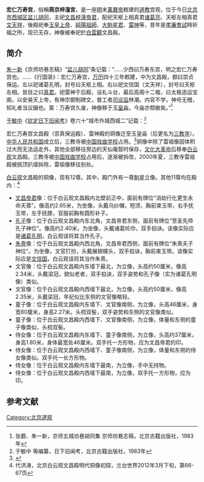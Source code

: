 '''宏仁万寿宫'''，俗稱'''燕京梓潼宮'''，是一座[[明|明]]末[[萬曆帝|萬曆帝]]敕建的[[道教|道教]]宫观，位于今日[[北京市|北京市]][[西城区|西城区]][[盆儿胡同|盆儿胡同]]，主祀[[文昌梓潼帝君|文昌梓潼帝君]]，配祀天枢上相真君[[诸葛亮|诸葛亮]]、天枢左相真君[[文天祥|文天祥]]，後殿祀奉[[玉皇上帝|玉皇上帝]]、[[純陽祖師|純陽祖師]]、[[大魁星君|大魁星君]]、[[雷神|雷神]]等，昔年是[[孝廉|孝廉]][[會試|會試]]時祈福之所，现已无存，神像被奉祀於[[白雲觀|白雲觀]]文昌殿。

==简介==
[[朱一新|朱一新]]《京师坊巷志稿》“[[盆儿胡同|盆儿胡同]]”条记载：“……少西曰万寿东宫，明之宏仁万寿宫也。……《行国录》：宏仁万寿宫，[[万历|万历]]四十三年敕建，中为文昌殿，额曰崇贞保运。左以祀诸葛孔明，封号曰天枢上相。右以祀文信国（文天祥），封号曰天枢左相。皆目之曰[[真君|真君]]。祀雷神于后殿，设礼斗台，最后高阁十二楹，曰太极造运宝阁，以安昊天上帝，有神宗御制碑文，督工者[[司设监|司设监]]林潮。内官不学，神号无稽，知礼者当议辍也。案：万寿宫久废，神像移于[[三教寺_(西城区)|玉皇庙]]，今庙亦颓敝矣。”<ref>张爵、朱一新，京师五城坊巷胡同集 京师坊巷志稿，北京古籍出版社，1983年</ref>

[[于敏中|于敏中]]《[[钦定日下旧闻考|钦定日下旧闻考]]》卷六十“城市外城西城二”记载：<ref>于敏中 等编纂，日下旧闻考，北京古籍出版社，1983年</ref>
{{引用|
原：宏仁万寿宫，万历四十三年勅建。中为文昌殿，额曰崇真保运。左以祀[[诸葛孔明|诸葛孔明]]，封号曰天枢上相，右以祀[[文天祥|文信国]]，封号曰天枢左相，皆目之曰真君。祀雷神于后殿，设礼斗台。最后建高阁十三楹，曰太极造运宝阁，以安昊天上帝。有神宗皇帝御制碑文，督工者司设监太监林潮也。内官不学，神号无稽，知礼者当议辍也。（《行国録》）

臣等谨按：宏仁万寿宫，在盆儿胡衕之西隙地，遗址仅存无寸椽矣。土人犹目为万寿东宫，因其西百余武尚有[[万寿西宫|万寿西宫]]也。文昌像及诸葛孔明、文信国像与雷神像今俱移奉于盆儿胡衕玉皇庙内，详下条玉皇庙。按语中礼斗台、高阁及明神宗碑俱无考，其旁之[[万寿西宫|万寿西宫]]尚完整，有关帝殿三楹，吕祖殿三楹，其后斗姥阁三层高四五丈，关帝殿前亦有明神宗碑。}}

宏仁万寿宫文昌殿（崇真保运殿）、雷神殿的铜像迁至玉皇庙（后更名为[[三教寺_(西城区)|三教寺]]）。[[中华人民共和国|中华人民共和国]]成立后，三教寺被[[中国戏曲学校|中国戏曲学校]]占用。<ref>{{Cite web |url=http://news.artxun.com/wangsen-1005-5021433.shtml |title=话里画外名家谈——王森（上），博宝艺术网，2008-03-24 |access-date=2015-04-04 |archive-url=https://web.archive.org/web/20150411070311/http://news.artxun.com/wangsen-1005-5021433.shtml |archive-date=2015-04-11 |dead-url=yes }}</ref>铜像中除了雷祖像因体积过大而无法运走外，其他全部移往旁边的天仙庵暂时保存，[[文化大革命|文化大革命]]后移奉[[白云观|白云观]]文昌殿。三教寺被[[中国戏曲学校|中国戏曲学校]]占用后，逐渐被拆改，2000年夏，三教寺雷祖殿被挑顶扒墙拆除，雷祖像移往别处。

[[白云观|白云观]]文昌殿的铜像，现有12尊。其中，殿门外有一尊[[魁星|魁星]]立像。其他11尊均在殿内：<ref name=dai>代洪涛，北京白云观文昌殿明代铜像初探，兰台世界2012年3月下旬，第66-67页</ref>
*[[文昌帝君|文昌帝君]]像：位于白云观文昌殿内北壁前正中，面前有牌位“消劫行化更生永命天尊”。像高约2.65米，为坐像，头戴乌纱帽，短须，胸前束玉带，右手抚玉带，左手抚膝，官服前胸有圆形补子。
*[[孔子|孔子]]像：位于白云观文昌殿内东北角，文昌帝君东侧，面前有牌位“至圣先师孔子神位”。像高约2.40米，为坐像，头戴诸葛纶巾，双手掐诀。该像实际应是[[诸葛孔明|诸葛孔明]]，白云观误将其当作孔子。
*[[朱熹|朱熹]]像：位于白云观文昌殿内西北角，文昌帝君西侧，面前有牌位“朱熹夫子神位”。为坐像，文官打扮，头戴展翅幞头，双手掐诀，胸前束玉带。该像实际应是[[文天祥|文信国]]，白云观误将其当作朱熹。
*文官像：位于白云观文昌殿内东墙下最北，为立像，头高约50厘米，像高2.34米，头戴梁冠，貌似老者，双手掐诀，双手姿势和孔子像（实为诸葛孔明像）类似。
*文官像：位于白云观文昌殿内西墙下最北，为立像，头高约50厘米，像高2.35米，头戴梁冠，年纪似比东侧的文官像略轻。
*童子像：位于白云观文昌殿内东墙下、文官像南侧，为立像，头高46厘米，身宽80厘米，身高2.27米。头梳双髻，双手姿势和东侧的文官像类似。
*童子像：位于白云观文昌殿内西墙下、文官像南侧，为立像，体量和东侧的童子像类似，头梳双髻。
*侍女像：位于白云观文昌殿内东墙下、童子像南侧，为立像，头高约37厘米，身高1.80米，身体最宽处46厘米。双手托一方形物，应为文昌帝君的印。
*侍女像：位于白云观文昌殿内西墙下、童子像南侧，为立像，体量和东侧的侍女像类似。双手托一长方形物。
*侍女像：位于白云观文昌殿内东墙下最南，为立像，手中无持物。
*侍女像：位于白云观文昌殿内西墙下最南，为立像，双手托一方形物，应为印。

==参考文献==
{{reflist}}

[[Category:北京道观|Category:北京道观]]